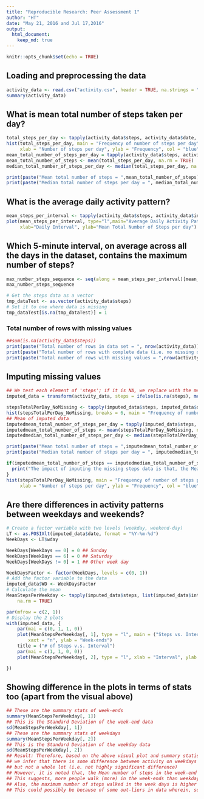 ---
title: "Reproducible Research: Peer Assessment 1"
author: "HT"
date: "May 21, 2016 and Jul 17,2016"
output: 
  html_document:
    keep_md: true
---

```{r setup, include=FALSE}
knitr::opts_chunk$set(echo = TRUE)
```


## Loading and preprocessing the data
```{r}
activity_data <- read.csv("activity.csv", header = TRUE, na.strings = "NA")
summary(activity_data)
```

## What is mean total number of steps taken per day?
```{r}
total_steps_per_day <- tapply(activity_data$steps, activity_data$date, sum, na.rm = TRUE)
hist(total_steps_per_day, main = "Frequency of number of steps per day", 
     xlab = "Number of steps per day", ylab = "Frequency", col = "blue")
mean_total_number_of_steps_per_day = tapply(activity_data$steps, activity_data$date, mean, na.rm=TRUE)
mean_total_number_of_steps <- mean(total_steps_per_day, na.rm = TRUE)
median_total_number_of_steps_per_day <- median(total_steps_per_day, na.rm = TRUE)

print(paste("Mean total number of steps = ",mean_total_number_of_steps))
print(paste("Median total number of steps per day = ", median_total_number_of_steps_per_day ))
```


## What is the average daily activity pattern?   
``` {r}
mean_steps_per_interval <- tapply(activity_data$steps, activity_data$interval, mean, na.rm = TRUE)
plot(mean_steps_per_interval, type="l",main="Average Daily Activity Pattern", 
     xlab="Daily Interval", ylab="Mean Total Number of Steps per day")
```

## Which 5-minute interval, on average across all the days in the dataset, contains the maximum number of steps?  
``` {r}
max_number_steps_sequence <- seq(along = mean_steps_per_interval)[mean_steps_per_interval == max(mean_steps_per_interval)]
max_number_steps_sequence

# Get the steps data as a vector
tmp_dataTest <- as.vector(activity_data$steps)
# Set it to one where data is missing
tmp_dataTest[is.na(tmp_dataTest)] = 1

```
### Total number of rows with missing values   

``` {r}
##sum(is.na(activity_data$steps))
print(paste("Total number of rows in data set = ", nrow(activity_data)))
print(paste("Total number of rows with complete data (i.e. no missing data in any field = )", sum(complete.cases(activity_data))))
print(paste("Total number of rows with missing values = ",nrow(activity_data) - sum(complete.cases(activity_data))))
```

## Imputing missing values   
```{r}
## We test each element of 'steps'; if it is NA, we replace with the mean, otherwise we replace with the original value.
imputed_data = transform(activity_data, steps = ifelse(is.na(steps), mean(steps, na.rm=TRUE), steps))

stepsTotalPerDay_NoMissing <- tapply(imputed_data$steps, imputed_data$date, sum)
hist(stepsTotalPerDay_NoMissing, breaks = 6, main = "Frequency of number of steps per day", xlab = "Number of steps per day", ylab = "Frequency", col = "blue")
## Mean of imputed data
imputedmean_total_number_of_steps_per_day = tapply(imputed_data$steps, imputed_data$date, mean, na.rm=TRUE)
imputedmean_total_number_of_steps <- mean(stepsTotalPerDay_NoMissing, na.rm = TRUE)
imputedmedian_total_number_of_steps_per_day <- median(stepsTotalPerDay_NoMissing, na.rm = TRUE)

print(paste("Mean total number of steps = ",imputedmean_total_number_of_steps))
print(paste("Median total number of steps per day = ", imputedmedian_total_number_of_steps_per_day ))

if(imputedmean_total_number_of_steps == imputedmedian_total_number_of_steps_per_day) {
  print("The impact of imputing the missing steps data is that, the Mean and median of imputed data are equal, suggesting a standard normal distribution. This is confirmed by the histogram below.")
}
hist(stepsTotalPerDay_NoMissing, main = "Frequency of number of steps per day for imputed data", 
     xlab = "Number of steps per day", ylab = "Frequency", col = "blue")

```


## Are there differences in activity patterns between weekdays and weekends?
```{r}
# Create a factor variable with two levels (weekday, weekend-day)
LT <- as.POSIXlt(imputed_data$date, format = "%Y-%m-%d")
WeekDays <- LT$wday

WeekDays[WeekDays == 0] = 0 ## Sunday
WeekDays[WeekDays == 6] = 0 ## Saturday
WeekDays[WeekDays != 0] = 1 ## Other week day

WeekDaysFactor <- factor(WeekDays, levels = c(0, 1))
# Add the factor variable to the data
imputed_data$WD <- WeekDaysFactor
# Calculate the mean
MeanStepsPerWeekday <- tapply(imputed_data$steps, list(imputed_data$interval, imputed_data$WD), mean, 
    na.rm = TRUE)

par(mfrow = c(2, 1))
# Display the 2 plots
with(imputed_data, {
    par(mai = c(0, 1, 1, 0))
    plot(MeanStepsPerWeekday[, 1], type = "l", main = ("Steps vs. Interval"), 
        xaxt = "n", ylab = "Week-ends")
    title = ("# of Steps v.s. Interval")
    par(mai = c(1, 1, 0, 0))
    plot(MeanStepsPerWeekday[, 2], type = "l", xlab = "Interval", ylab = "Week days")

})
```
## Showing difference in the plots in terms of stats too (apart from the visual above)
```{r}
## These are the summary stats of week-ends
summary(MeanStepsPerWeekday[, 1])
## This is the Standard Deviation of the week-end data
sd(MeanStepsPerWeekday[, 1])
## These are the summary stats of weekdays
summary(MeanStepsPerWeekday[, 2])
## This is the Standard Deviation of the weekday data
sd(MeanStepsPerWeekday[, 2])
## Result: Therefore, based on the above visual plot and summary statistics presented above:
## we infer that there is some difference between activity on weekdays and week-ends
## but not a whole lot (i.e. not highly significant difference)
## However, it is noted that, the Mean number of steps in the week-end is higher than the Mean number of steps in the week days.
## This suggests, more people walk (more) in the week-ends than weekdays.
## Also, the maximum number of steps walked in the week days is higher than the maximum number of steps walked in the week-ends.
## This could possibly be because of some out-liers in data wherein, someone with an outdoors job (e.g. delivery) may be causing this increase, whereas, people may be going out on shorter walks in the week-ends, which seems to reduce the maximum number of steps walked in the week-ends.
```
